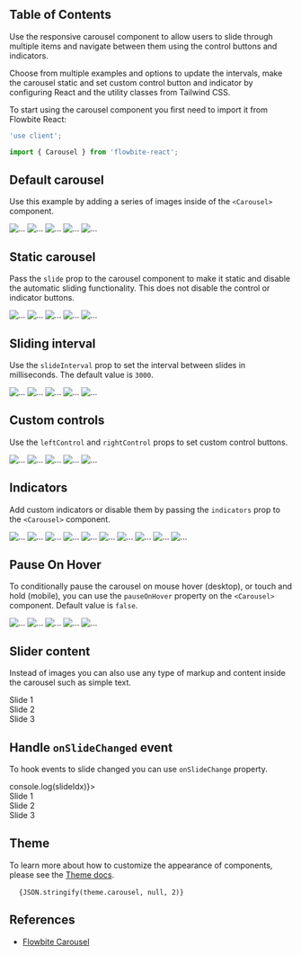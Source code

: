 
## Table of Contents

Use the responsive carousel component to allow users to slide through multiple items and navigate between them using the control buttons and indicators.

Choose from multiple examples and options to update the intervals, make the carousel static and set custom control button and indicator by configuring React and the utility classes from Tailwind CSS.

To start using the carousel component you first need to import it from Flowbite React:

```jsx
'use client';

import { Carousel } from 'flowbite-react';
```

## Default carousel

Use this example by adding a series of images inside of the `<Carousel>` component.

<CodePreview title="Default carousel" className="h-56 sm:h-64 xl:h-80 2xl:h-96">
  <Carousel>
    <img src="https://flowbite.com/docs/images/carousel/carousel-1.svg" alt="..." />
    <img src="https://flowbite.com/docs/images/carousel/carousel-2.svg" alt="..." />
    <img src="https://flowbite.com/docs/images/carousel/carousel-3.svg" alt="..." />
    <img src="https://flowbite.com/docs/images/carousel/carousel-4.svg" alt="..." />
    <img src="https://flowbite.com/docs/images/carousel/carousel-5.svg" alt="..." />
  </Carousel>
</CodePreview>

## Static carousel

Pass the `slide` prop to the carousel component to make it static and disable the automatic sliding functionality. This does not disable the control or indicator buttons.

<CodePreview title="Static carousel" className="h-56 sm:h-64 xl:h-80 2xl:h-96">
  <Carousel slide={false}>
    <img src="https://flowbite.com/docs/images/carousel/carousel-1.svg" alt="..." />
    <img src="https://flowbite.com/docs/images/carousel/carousel-2.svg" alt="..." />
    <img src="https://flowbite.com/docs/images/carousel/carousel-3.svg" alt="..." />
    <img src="https://flowbite.com/docs/images/carousel/carousel-4.svg" alt="..." />
    <img src="https://flowbite.com/docs/images/carousel/carousel-5.svg" alt="..." />
  </Carousel>
</CodePreview>

## Sliding interval

Use the `slideInterval` prop to set the interval between slides in milliseconds. The default value is `3000`.

<CodePreview title="Sliding interval" className="h-56 sm:h-64 xl:h-80 2xl:h-96">
  <Carousel slideInterval={5000}>
    <img src="https://flowbite.com/docs/images/carousel/carousel-1.svg" alt="..." />
    <img src="https://flowbite.com/docs/images/carousel/carousel-2.svg" alt="..." />
    <img src="https://flowbite.com/docs/images/carousel/carousel-3.svg" alt="..." />
    <img src="https://flowbite.com/docs/images/carousel/carousel-4.svg" alt="..." />
    <img src="https://flowbite.com/docs/images/carousel/carousel-5.svg" alt="..." />
  </Carousel>
</CodePreview>

## Custom controls

Use the `leftControl` and `rightControl` props to set custom control buttons.

<CodePreview title="Custom controls" className="h-56 sm:h-64 xl:h-80 2xl:h-96">
  <Carousel leftControl="left" rightControl="right">
    <img src="https://flowbite.com/docs/images/carousel/carousel-1.svg" alt="..." />
    <img src="https://flowbite.com/docs/images/carousel/carousel-2.svg" alt="..." />
    <img src="https://flowbite.com/docs/images/carousel/carousel-3.svg" alt="..." />
    <img src="https://flowbite.com/docs/images/carousel/carousel-4.svg" alt="..." />
    <img src="https://flowbite.com/docs/images/carousel/carousel-5.svg" alt="..." />
  </Carousel>
</CodePreview>

## Indicators

Add custom indicators or disable them by passing the `indicators` prop to the `<Carousel>` component.

<CodePreview title="Indicators" className="grid h-56 grid-cols-2 gap-4 sm:h-64 xl:h-80 2xl:h-96">
  <Carousel>
    <img src="https://flowbite.com/docs/images/carousel/carousel-1.svg" alt="..." />
    <img src="https://flowbite.com/docs/images/carousel/carousel-2.svg" alt="..." />
    <img src="https://flowbite.com/docs/images/carousel/carousel-3.svg" alt="..." />
    <img src="https://flowbite.com/docs/images/carousel/carousel-4.svg" alt="..." />
    <img src="https://flowbite.com/docs/images/carousel/carousel-5.svg" alt="..." />
  </Carousel>
  <Carousel indicators={false}>
    <img src="https://flowbite.com/docs/images/carousel/carousel-1.svg" alt="..." />
    <img src="https://flowbite.com/docs/images/carousel/carousel-2.svg" alt="..." />
    <img src="https://flowbite.com/docs/images/carousel/carousel-3.svg" alt="..." />
    <img src="https://flowbite.com/docs/images/carousel/carousel-4.svg" alt="..." />
    <img src="https://flowbite.com/docs/images/carousel/carousel-5.svg" alt="..." />
  </Carousel>
</CodePreview>

## Pause On Hover

To conditionally pause the carousel on mouse hover (desktop), or touch and hold (mobile), you can use the `pauseOnHover` property on the `<Carousel>` component. Default value is `false`.

<CodePreview title="Pause on hovering" className="h-56 sm:h-64 xl:h-80 2xl:h-96">
  <Carousel pauseOnHover>
    <img src="https://flowbite.com/docs/images/carousel/carousel-1.svg" alt="..." />
    <img src="https://flowbite.com/docs/images/carousel/carousel-2.svg" alt="..." />
    <img src="https://flowbite.com/docs/images/carousel/carousel-3.svg" alt="..." />
    <img src="https://flowbite.com/docs/images/carousel/carousel-4.svg" alt="..." />
    <img src="https://flowbite.com/docs/images/carousel/carousel-5.svg" alt="..." />
  </Carousel>
</CodePreview>

## Slider content

Instead of images you can also use any type of markup and content inside the carousel such as simple text.

<CodePreview title="Slide as anything" className="h-56 sm:h-64 xl:h-80 2xl:h-96">
  <Carousel>
    <div className="flex h-full items-center justify-center bg-gray-400 dark:bg-gray-700 dark:text-white">Slide 1</div>
    <div className="flex h-full items-center justify-center bg-gray-400 dark:bg-gray-700 dark:text-white">Slide 2</div>
    <div className="flex h-full items-center justify-center bg-gray-400 dark:bg-gray-700 dark:text-white">Slide 3</div>
  </Carousel>
</CodePreview>

## Handle `onSlideChanged` event

To hook events to slide changed you can use `onSlideChange` property.

<CodePreview title="Slide change event" className="h-56 sm:h-64 xl:h-80 2xl:h-96">
  <Carousel onSlideChange={(slideIdx) => console.log(slideIdx)}>
    <div className="flex h-full items-center justify-center bg-gray-400 dark:bg-gray-700 dark:text-white">Slide 1</div>
    <div className="flex h-full items-center justify-center bg-gray-400 dark:bg-gray-700 dark:text-white">Slide 2</div>
    <div className="flex h-full items-center justify-center bg-gray-400 dark:bg-gray-700 dark:text-white">Slide 3</div>
  </Carousel>
</CodePreview>

## Theme

To learn more about how to customize the appearance of components, please see the [Theme docs](/docs/customize/theme).

<pre className="language-tsx">
  <code>{JSON.stringify(theme.carousel, null, 2)}</code>
</pre>

## References

- [Flowbite Carousel](https://flowbite.com/docs/components/carousel/)
